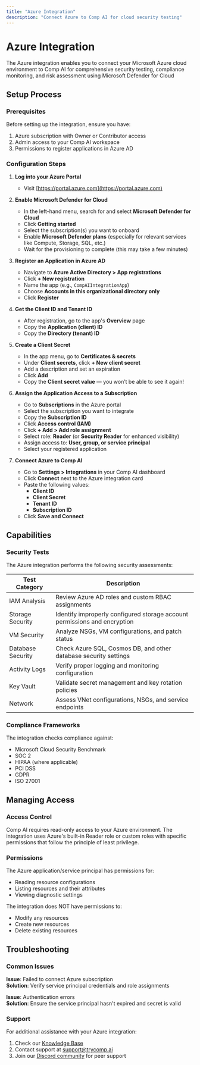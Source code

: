 ```yaml
---
title: "Azure Integration"
description: "Connect Azure to Comp AI for cloud security testing"
---
```


# Azure Integration

The Azure integration enables you to connect your Microsoft Azure cloud environment to Comp AI for comprehensive security testing, compliance monitoring, and risk assessment using Microsoft Defender for Cloud

## Setup Process

### Prerequisites

Before setting up the integration, ensure you have:

1. Azure subscription with Owner or Contributor access
2. Admin access to your Comp AI workspace
3. Permissions to register applications in Azure AD

### Configuration Steps

1. **Log into your Azure Portal**

   - Visit [https://portal.azure.com](https://portal.azure.com)

2. **Enable Microsoft Defender for Cloud**

   - In the left-hand menu, search for and select **Microsoft Defender for Cloud**
   - Click **Getting started**
   - Select the subscription(s) you want to onboard
   - Enable **Microsoft Defender plans** (especially for relevant services like Compute, Storage, SQL, etc.)
   - Wait for the provisioning to complete (this may take a few minutes)

3. **Register an Application in Azure AD**

   - Navigate to **Azure Active Directory > App registrations**
   - Click **+ New registration**
   - Name the app (e.g., `CompAIIntegrationApp`)
   - Choose **Accounts in this organizational directory only**
   - Click **Register**

4. **Get the Client ID and Tenant ID**

   - After registration, go to the app's **Overview** page
   - Copy the **Application (client) ID**
   - Copy the **Directory (tenant) ID**

5. **Create a Client Secret**

   - In the app menu, go to **Certificates & secrets**
   - Under **Client secrets**, click **+ New client secret**
   - Add a description and set an expiration
   - Click **Add**
   - Copy the **Client secret value** — you won’t be able to see it again!

6. **Assign the Application Access to a Subscription**

   - Go to **Subscriptions** in the Azure portal
   - Select the subscription you want to integrate
   - Copy the **Subscription ID**
   - Click **Access control (IAM)**
   - Click **+ Add > Add role assignment**
   - Select role: **Reader** (or **Security Reader** for enhanced visibility)
   - Assign access to: **User, group, or service principal**
   - Select your registered application

7. **Connect Azure to Comp AI**
   - Go to **Settings > Integrations** in your Comp AI dashboard
   - Click **Connect** next to the Azure integration card
   - Paste the following values:
     - **Client ID**
     - **Client Secret**
     - **Tenant ID**
     - **Subscription ID**
   - Click **Save and Connect**

## Capabilities

### Security Tests

The Azure integration performs the following security assessments:

| Test Category     | Description                                                               |
| ----------------- | ------------------------------------------------------------------------- |
| IAM Analysis      | Review Azure AD roles and custom RBAC assignments                         |
| Storage Security  | Identify improperly configured storage account permissions and encryption |
| VM Security       | Analyze NSGs, VM configurations, and patch status                         |
| Database Security | Check Azure SQL, Cosmos DB, and other database security settings          |
| Activity Logs     | Verify proper logging and monitoring configuration                        |
| Key Vault         | Validate secret management and key rotation policies                      |
| Network           | Assess VNet configurations, NSGs, and service endpoints                   |

### Compliance Frameworks

The integration checks compliance against:

- Microsoft Cloud Security Benchmark
- SOC 2
- HIPAA (where applicable)
- PCI DSS
- GDPR
- ISO 27001

## Managing Access

### Access Control

Comp AI requires read-only access to your Azure environment. The integration uses Azure's built-in Reader role or custom roles with specific permissions that follow the principle of least privilege.

### Permissions

The Azure application/service principal has permissions for:

- Reading resource configurations
- Listing resources and their attributes
- Viewing diagnostic settings

The integration does NOT have permissions to:

- Modify any resources
- Create new resources
- Delete existing resources

## Troubleshooting

### Common Issues

**Issue**: Failed to connect Azure subscription  
**Solution**: Verify service principal credentials and role assignments

**Issue**: Authentication errors  
**Solution**: Ensure the service principal hasn't expired and secret is valid

### Support

For additional assistance with your Azure integration:

1. Check our [Knowledge Base](https://help.trycomp.ai/azure-integration)
2. Contact support at [support@trycomp.ai](mailto:support@trycomp.ai)
3. Join our [Discord community](https://discord.gg/compai) for peer support
